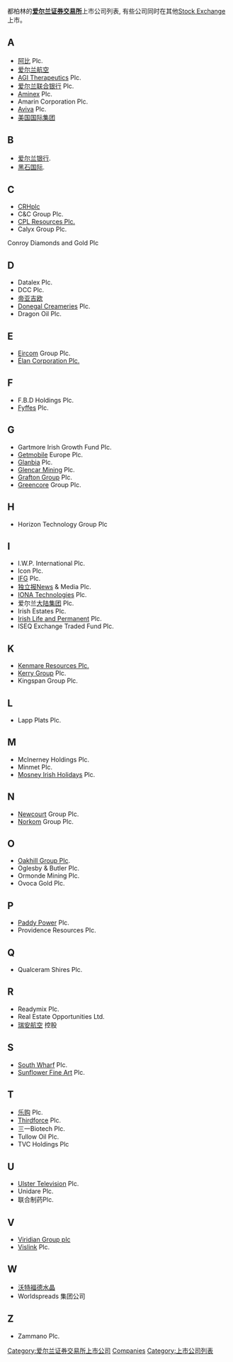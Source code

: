 {{Rough translation|time=2021-11-17T00:44:32+00:00}}
都柏林的'''[[爱尔兰证券交易所|爱尔兰证券交易所]]'''上市公司列表, 有些公司同时在其他[[Stock_Exchange|Stock Exchange]]上市。
{{compactTOC2}}
== A ==
* [[阿比|阿比]] Plc.
* [[爱尔兰航空|爱尔兰航空]]
* [[AGI_Therapeutics|AGI Therapeutics]] Plc.
* [[爱尔兰联合银行|爱尔兰联合银行]] Plc.
* [[Aminex|Aminex]] Plc.
* Amarin Corporation Plc.
* [[Aviva|Aviva]] Plc.
* [[美国国际集团|美国国际集团]]

== B ==
* [[爱尔兰银行|爱尔兰银行]].
* [[黑石国际|黑石国际]].

== C ==
* [[CRH|CRH]]plc
* <!-- [[C&C|C&C]] redirects to [[Command_&_Conquer_(series)|Command & Conquer (series)]]-->C&C Group Plc.
* [[CPL_Resources_Plc.|CPL Resources Plc.]]
* Calyx Group Plc.
Conroy Diamonds and Gold Plc

== D ==
* Datalex Plc.
* DCC Plc.
* [[帝亚吉欧|帝亚吉欧]]
* [[Donegal_Creameries|Donegal Creameries]] Plc.
* Dragon Oil Plc.

== E ==
* [[Eircom|Eircom]] Group Plc.
* [[Élan|Élan Corporation Plc.]]

== F ==
* F.B.D Holdings Plc.
* [[Fyffes|Fyffes]] Plc.

== G ==
* Gartmore Irish Growth Fund Plc.
* [[Getmobile|Getmobile]] Europe Plc.
* [[Glanbia|Glanbia]] Plc.
* [[Glencar_Mining|Glencar Mining]] Plc.
* [[Grafton_Group|Grafton Group]] Plc.
* [[Greencore|Greencore]] Group Plc.

== H ==
* Horizon Technology Group Plc

== I ==
* I.W.P. International Plc.
* Icon Plc.
* [[IFG|IFG]] Plc.
* [[独立报|独立报]]News & Media Plc.
* [[IONA_Technologies|IONA Technologies]] Plc.
* 爱尔兰[[大陆集团|大陆集团]] Plc.
* Irish Estates Plc.
* [[Irish_Life_and_Permanent|Irish Life and Permanent]] Plc.
* ISEQ Exchange Traded Fund Plc.

== K ==
* [[Kenmare_Resources|Kenmare Resources Plc.]]
* [[Kerry_Group|Kerry Group]] Plc.
* Kingspan Group Plc.

== L ==
* Lapp Plats Plc.

== M ==
* McInerney Holdings Plc.
* Minmet Plc.
* [[Mosney_Irish_Holidays|Mosney Irish Holidays]] Plc.

== N ==
* [[Newcourt|Newcourt]] Group Plc.
* [[Norkom|Norkom]] Group Plc.

== O ==
* [[Oakhill_Group_Plc|Oakhill Group Plc]].
* Oglesby & Butler Plc.
* Ormonde Mining Plc.
* Ovoca Gold Plc.

== P ==
* [[Paddy_Power|Paddy Power]] Plc.
* Providence Resources Plc.

== Q ==
* Qualceram Shires Plc.

== R ==
* Readymix Plc.
* Real Estate Opportunities Ltd. 
* [[瑞安航空|瑞安航空]] 控股

== S ==
* [[South_Wharf|South Wharf]] Plc.
* [[Sunflower_Fine_Art|Sunflower Fine Art]] Plc.

== T ==
* [[乐购|乐购]] Plc.
* [[Thirdforce|Thirdforce]] Plc.
* 三一Biotech Plc.
* Tullow Oil Plc.
* TVC Holdings Plc

== U ==
* [[Ulster_Television|Ulster Television]] Plc.
* Unidare Plc.
* 联合制药Plc.

== V ==
* [[Viridian_Group_plc|Viridian Group plc]]
* [[Vislink|Vislink]] Plc.

== W ==
* [[沃特福德水晶|沃特福德水晶]]
* Worldspreads 集团公司

== Z ==
* Zammano Plc.

[[Category:爱尔兰证券交易所上市公司|Category:爱尔兰证券交易所上市公司]]
[[Category:爱尔兰共和国列表|Companies]]
[[Category:上市公司列表|Category:上市公司列表]]
